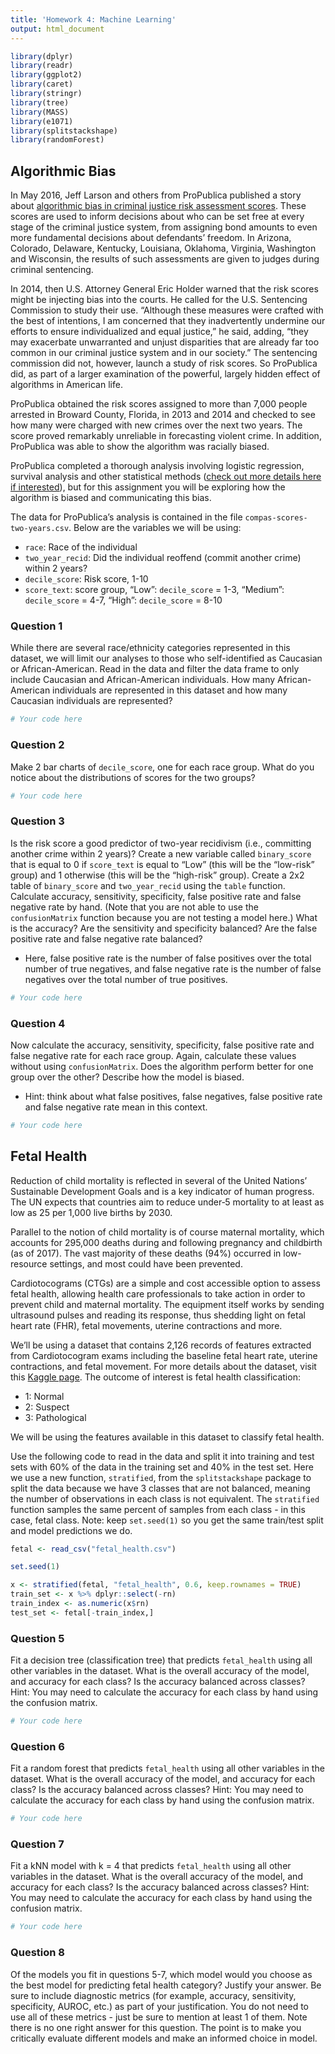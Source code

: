 ```yaml
---
title: 'Homework 4: Machine Learning'
output: html_document
---
```


```r
library(dplyr)
library(readr)
library(ggplot2)
library(caret)
library(stringr)
library(tree)
library(MASS)
library(e1071)
library(splitstackshape)
library(randomForest)
```

## Algorithmic Bias
In May 2016, Jeff Larson and others from ProPublica published a story about [algorithmic bias in criminal justice risk assessment scores](https://www.propublica.org/article/machine-bias-risk-assessments-in-criminal-sentencing). These scores are used to inform decisions about who can be set free at every stage of the criminal justice system, from assigning bond amounts to even more fundamental decisions about defendants’ freedom. In Arizona, Colorado, Delaware, Kentucky, Louisiana, Oklahoma, Virginia, Washington and Wisconsin, the results of such assessments are given to judges during criminal sentencing.

In 2014, then U.S. Attorney General Eric Holder warned that the risk scores might be injecting bias into the courts. He called for the U.S. Sentencing Commission to study their use. "Although these measures were crafted with the best of intentions, I am concerned that they inadvertently undermine our efforts to ensure individualized and equal justice," he said, adding, "they may exacerbate unwarranted and unjust disparities that are already far too common in our criminal justice system and in our society." The sentencing commission did not, however, launch a study of risk scores. So ProPublica did, as part of a larger examination of the powerful, largely hidden effect of algorithms in American life.

ProPublica obtained the risk scores assigned to more than 7,000 people arrested in Broward County, Florida, in 2013 and 2014 and checked to see how many were charged with new crimes over the next two years. The score proved remarkably unreliable in forecasting violent crime. In addition, ProPublica was able to show the algorithm was racially biased. 

ProPublica completed a thorough analysis involving logistic regression, survival analysis and other statistical methods ([check out more details here if interested](https://www.propublica.org/article/how-we-analyzed-the-compas-recidivism-algorithm/)), but for this assignment you will be exploring how the algorithm is biased and communicating this bias. 

The data for ProPublica's analysis is contained in the file `compas-scores-two-years.csv`. Below are the variables we will be using:

* `race`: Race of the individual
* `two_year_recid`: Did the individual reoffend (commit another crime) within 2 years?
* `decile_score`: Risk score, 1-10
* `score_text`: score group, "Low": `decile_score` = 1-3, "Medium": `decile_score` = 4-7, "High": `decile_score` = 8-10

### Question 1
While there are several race/ethnicity categories represented in this dataset, we will limit our analyses to those who self-identified as Caucasian or African-American. Read in the data and filter the data frame to only include Caucasian and African-American individuals. How many African-American individuals are represented in this dataset and how many Caucasian individuals are represented?

```r
# Your code here
```

### Question 2
Make 2 bar charts of `decile_score`, one for each race group. What do you notice about the distributions of scores for the two groups?

```r
# Your code here
```


### Question 3
Is the risk score a good predictor of two-year recidivism (i.e., committing another crime within 2 years)? Create a new variable called `binary_score` that is equal to 0 if `score_text` is equal to "Low" (this will be the "low-risk" group) and 1 otherwise (this will be the "high-risk" group). Create a 2x2 table of `binary_score` and `two_year_recid` using the `table` function. Calculate accuracy, sensitivity, specificity, false positive rate and false negative rate by hand. (Note that you are not able to use the `confusionMatrix` function because you are not testing a model here.) What is the accuracy? Are the sensitivity and specificity balanced? Are the false positive rate and false negative rate balanced?  

* Here, false positive rate is the number of false positives over the total number of true negatives, and false negative rate is the number of false negatives over the total number of true positives.


```r
# Your code here
```

### Question 4
Now calculate the accuracy, sensitivity, specificity, false positive rate and false negative rate for each race group. Again, calculate these values without using `confusionMatrix`. Does the algorithm perform better for one group over the other? Describe how the model is biased. 

* Hint: think about what false positives, false negatives, false positive rate and false negative rate mean in this context. 

```r
# Your code here
```



## Fetal Health
Reduction of child mortality is reflected in several of the United Nations' Sustainable Development Goals and is a key indicator of human progress. The UN expects that countries aim to reduce under‑5 mortality to at least as low as 25 per 1,000 live births by 2030.

Parallel to the notion of child mortality is of course maternal mortality, which accounts for 295,000 deaths during and following pregnancy and childbirth (as of 2017). The vast majority of these deaths (94%) occurred in low-resource settings, and most could have been prevented.

Cardiotocograms (CTGs) are a simple and cost accessible option to assess fetal health, allowing health care professionals to take action in order to prevent child and maternal mortality. The equipment itself works by sending ultrasound pulses and reading its response, thus shedding light on fetal heart rate (FHR), fetal movements, uterine contractions and more.

We'll be using a dataset that contains 2,126 records of features extracted from Cardiotocogram exams including the baseline fetal heart rate, uterine contractions, and fetal movement. For more details about the dataset, visit this [Kaggle page](https://www.kaggle.com/andrewmvd/fetal-health-classification). The outcome of interest is fetal health classification:

* 1: Normal
* 2: Suspect
* 3: Pathological

We will be using the features available in this dataset to classify fetal health.

Use the following code to read in the data and split it into training and test sets with 60% of the data in the training set and 40% in the test set. Here we use a new function, `stratified`, from the `splitstackshape` package to split the data because we have 3 classes that are not balanced, meaning the number of observations in each class is not equivalent. The `stratified` function samples the same percent of samples from each class - in this case, fetal class. Note: keep `set.seed(1)` so you get the same train/test split and model predictions we do. 

```r
fetal <- read_csv("fetal_health.csv")

set.seed(1)

x <- stratified(fetal, "fetal_health", 0.6, keep.rownames = TRUE)
train_set <- x %>% dplyr::select(-rn)
train_index <- as.numeric(x$rn)
test_set <- fetal[-train_index,]
```

### Question 5
Fit a decision tree (classification tree) that predicts `fetal_health` using all other variables in the dataset. What is the overall accuracy of the model, and accuracy for each class? Is the accuracy balanced across classes? Hint: You may need to calculate the accuracy for each class by hand using the confusion matrix.

```r
# Your code here
```

### Question 6
Fit a random forest that predicts `fetal_health` using all other variables in the dataset. What is the overall accuracy of the model, and accuracy for each class? Is the accuracy balanced across classes? Hint: You may need to calculate the accuracy for each class by hand using the confusion matrix.

```r
# Your code here
```

### Question 7
Fit a kNN model with k = 4 that predicts `fetal_health` using all other variables in the dataset. What is the overall accuracy of the model, and accuracy for each class? Is the accuracy balanced across classes? Hint: You may need to calculate the accuracy for each class by hand using the confusion matrix.

```r
# Your code here
```

### Question 8
Of the models you fit in questions 5-7, which model would you choose as the best model for predicting fetal health category? Justify your answer. Be sure to include diagnostic metrics (for example, accuracy, sensitivity, specificity, AUROC, etc.) as part of your justification. You do not need to use all of these metrics - just be sure to mention at least 1 of them. Note there is no one right answer for this question. The point is to make you critically evaluate different models and make an informed choice in model.


